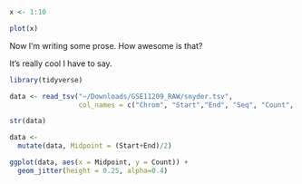 
```r
x <- 1:10
```

```r
plot(x)
```

Now I'm writing some prose.  How awesome is that?

It's really cool I have to say.

```r
library(tidyverse)
```

```r
data <- read_tsv("~/Downloads/GSE11209_RAW/snyder.tsv", 
                 col_names = c("Chrom", "Start","End", "Seq", "Count", "Strand"))
```

```r
str(data)
```

```r
data <- 
  mutate(data, Midpoint = (Start+End)/2)
```

```r
ggplot(data, aes(x = Midpoint, y = Count)) + 
  geom_jitter(height = 0.25, alpha=0.4)
```


